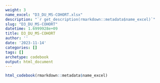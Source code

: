 ```yaml
---
weight: 3
name_excel: "D3_DU_MS-COHORT.xlsx"
description: "`r get_description(rmarkdown::metadata$name_excel)`"
slug: "D3_DU_MS-COHORT"
datetime: 1.6999928e+09
title: D3_DU_MS-COHORT
author: ''
date: '2023-11-14'
categories: []
tags: []
archetype: codebook
output: html_document
---
```


```r
html_codebook(rmarkdown::metadata$name_excel)
```
